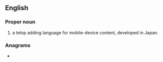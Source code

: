 ==English==

===Proper noun===
{{en-proper noun}}

# {{lb|en|computing}} {{initialism of|en|{{1|synchronous}} {{1|telop}} {{1|mark-up}} {{1|language}}|dot=:}} a telop adding language for mobile-device content, developed in Japan.

===Anagrams===
* {{anagrams|en|a=lmst|LSMT|LTMs|MLST|SMLT}}